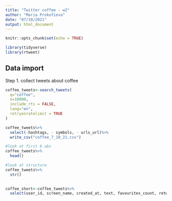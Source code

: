 ```yaml
---
title: "Twitter coffee - w2"
author: "Maria Prokofieva"
date: "07/10/2021"
output: html_document
---
```


```r
knitr::opts_chunk$set(echo = TRUE)

library(tidyverse)
library(rtweet)
```

## Data import

Step 1. collect tweets about coffee

```r

coffee_tweets<-search_tweets(
  q="coffee",
  n=18000,
  include_rts = FALSE,
  lang="en",
  retryonratelimit = TRUE
)

coffee_tweets%>%
  select(-hashtags, - symbols, - urls_url)%>%
  write_csv("coffee_7_10_21.csv")
```


```r
#look at first 6 obs
coffee_tweets%>%
  head()

#look at structure
coffee_tweets%>%
  str()

  
coffee_short<-coffee_tweets%>%
  select(user_id, screen_name, created_at, text, favourites_count, retweet_count)
```

